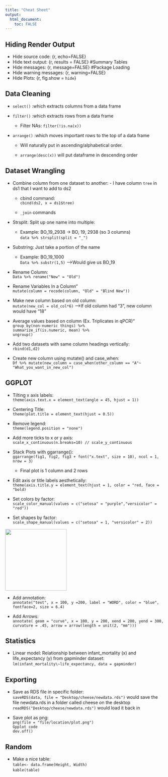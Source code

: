 ```yaml
---
title: "Cheat Sheet"
output:
  html_document:
    toc: FALSE
---
```


## Hiding Render Output

-   Hide source code: {r, echo=FALSE}
-   Hide text output: {r, results = FALSE} #Summary Tables
-   Hide messages: {r, message=FALSE} #Package Loading
-   Hide warning messages: {r, warning=FALSE}
-   Hide Plots: {r, fig.show = `hide`}

## Data Cleaning

-   `select()` :which extracts columns from a data frame

-   `filter()` :which extracts rows from a data frame

    -   Filter NAs: `filter(!is.na(x))`

-   `arrange()` :which moves important rows to the top of a data frame

    -   Will naturally put in ascending/alphabetical order.

    -   `arrange(desc(x))` will put dataframe in descending order

## Dataset Wrangling

-   Combine column from one dataset to another: - I have column `tree` in ds1 that I want to add to ds2

    -   cbind command:\
        `cbind(ds2, x = ds1$tree)`

    -   `_join` commands

-   Strsplit: Split up one name into multiple:

    -   Example: BO_19_2938 → BO, 19, 2938 (so 3 columns)\
        `data %>% strsplit(split = "_")`

-   Substring: Just take a portion of the name

    -   Example: BO_19_1000\
        `Data %>% substr(1,5)` --->Would give us BO_19

-   Rename Column:\
    `Data %>% rename("New" = "Old")`

-   Rename Variables In a Column"\
    `mutate(column = recode(column, "Old" = "Blind New"))`

-   Make new column based on old column:\
    `mutate(new_col = old_col*6)` --->If old column had "3", new column would have "18"

-   Average values based on column (Ex. Triplicates in qPCR)"\
    `group_by(non-numeric things) %>%`\
    `summarize_if(is.numeric, mean) %>%`\
    `ungroup()`

-   Add two datasets with same column headings vertically:\
    `rbind(d1,d2)`

-   Create new column using mutate() and case_when:\
    `Df %>% mutate(new_column = case_when(other_column == "A"~ "What_you_want_in_new_col")`

## GGPLOT

-   Tilting x axis labels:\
    `theme(axis.text.x = element_text(angle = 45, hjust = 1))`

-   Centering Title:\
    `theme(plot.title = element_text(hjust = 0.5))`

-   Remove legend:\
    `theme(legend.position = "none")`

-   Add more ticks to x or y axis:\
    `scale_x_continuous(n.breaks=10) // scale_y_continuous`

-   Stack Plots with ggarrange():\
    `ggarrange(fig1, fig2, fig3 + font("x.text", size = 10), ncol = 1, nrow = 3)`

    -   Final plot is 1 column and 2 rows

-   Edit axis or title labels aesthetically:\
    `theme(axis.title.y = element_text(hjust = 1, color = "red, face = "bold)`

-   Set colors by factor:\
    `scale_color_manual(values = c("setosa" = "purple","versicolor" = "red"))`

-   Set shapes by factor:\
    `scale_shape_manual(values = c("setosa" = 1, "versicolor" = 2))`

![](images/unnamed-chunk-2-1.png){width="195"}

-   Add annotation:\
    `annotate("text", x = 100, y =200, label = "WORD", color = "blue", fontface=2, size = 6.4)`

-   Add Arrows:\
    `annotate( geom = "curve", x = 100, y = 200, xend = 200, yend = 300, curvature = .45, arrow = arrow(length = unit(2, "mm")))`

## Statistics

-   Linear model: Relationship between infant_mortality (x) and life_expectancy (y) from gapminder dataset:\
    `lm(infant_mortality\~life_expectancy, data = gapminder)`

## Exporting

-   Save as RDS file in specific folder:\
    `saveRDS(data, file = "Desktop/cheese/newdata.rds")` would save the file newdata.rds in a folder called cheese on the desktop\
    `readRDS("Desktop/cheese/newdata.rds")` would load it back in

-   Save plot as png:\
    `png(file = "file/location/plot.png")`\
    `Gpplot code`\
    `dev.off()`

## Random

-   Make a nice table:\
    `table<- data.frame(Height, Width)`\
    `kable(table)`
